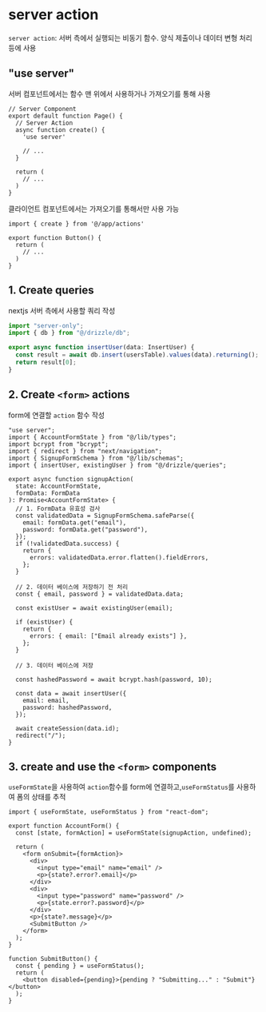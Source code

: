 # server action

`server action`: 서버 측에서 실행되는 비동기 함수. 양식 제출이나 데이터 변형 처리 등에 사용


## "use server"

서버 컴포넌트에서는 함수 맨 위에서 사용하거나 가져오기를 통해 사용

```tsx
// Server Component
export default function Page() {
  // Server Action
  async function create() {
    'use server'
 
    // ...
  }
 
  return (
    // ...
  )
}
```

클라이언트 컴포넌트에서는 가져오기를 통해서만 사용 가능

```tsx
import { create } from '@/app/actions'
 
export function Button() {
  return (
    // ...
  )
}
```


## 1. Create queries

nextjs 서버 측에서 사용할 쿼리 작성

```typescript
import "server-only";
import { db } from "@/drizzle/db";

export async function insertUser(data: InsertUser) {
  const result = await db.insert(usersTable).values(data).returning();
  return result[0];
}
```


## 2. Create `<form>` actions

form에 연결할 `action` 함수 작성

```tsx
"use server";
import { AccountFormState } from "@/lib/types";
import bcrypt from "bcrypt";
import { redirect } from "next/navigation";
import { SignupFormSchema } from "@/lib/schemas";
import { insertUser, existingUser } from "@/drizzle/queries";

export async function signupAction(
  state: AccountFormState,
  formData: FormData
): Promise<AccountFormState> {
  // 1. FormData 유효성 검사
  const validatedData = SignupFormSchema.safeParse({
    email: formData.get("email"),
    password: formData.get("password"),
  });
  if (!validatedData.success) {
    return {
      errors: validatedData.error.flatten().fieldErrors,
    };
  }

  // 2. 데이터 베이스에 저장하기 전 처리
  const { email, password } = validatedData.data;

  const existUser = await existingUser(email);

  if (existUser) {
    return {
      errors: { email: ["Email already exists"] },
    };
  }

  // 3. 데이터 베이스에 저장

  const hashedPassword = await bcrypt.hash(password, 10);

  const data = await insertUser({
    email: email,
    password: hashedPassword,
  });

  await createSession(data.id);
  redirect("/");
}
```


## 3. create and use the `<form>` components

 `useFormState`을 사용하여 `action`함수를 form에 연결하고,`useFormStatus`를 사용하여 폼의 상태를 추적

```tsx
import { useFormState, useFormStatus } from "react-dom";

export function AccountForm() {
  const [state, formAction] = useFormState(signupAction, undefined);

  return (
    <form onSubmit={formAction}>
      <div>
        <input type="email" name="email" />
        <p>{state?.error?.email}</p>
      </div>
      <div>
        <input type="password" name="password" />
        <p>{state.error?.password}</p>
      </div>
      <p>{state?.message}</p>
      <SubmitButton />
    </form>
  );
}

function SubmitButton() {
  const { pending } = useFormStatus();
  return (
    <button disabled={pending}>{pending ? "Submitting..." : "Submit"}</button>
  );
}
```
